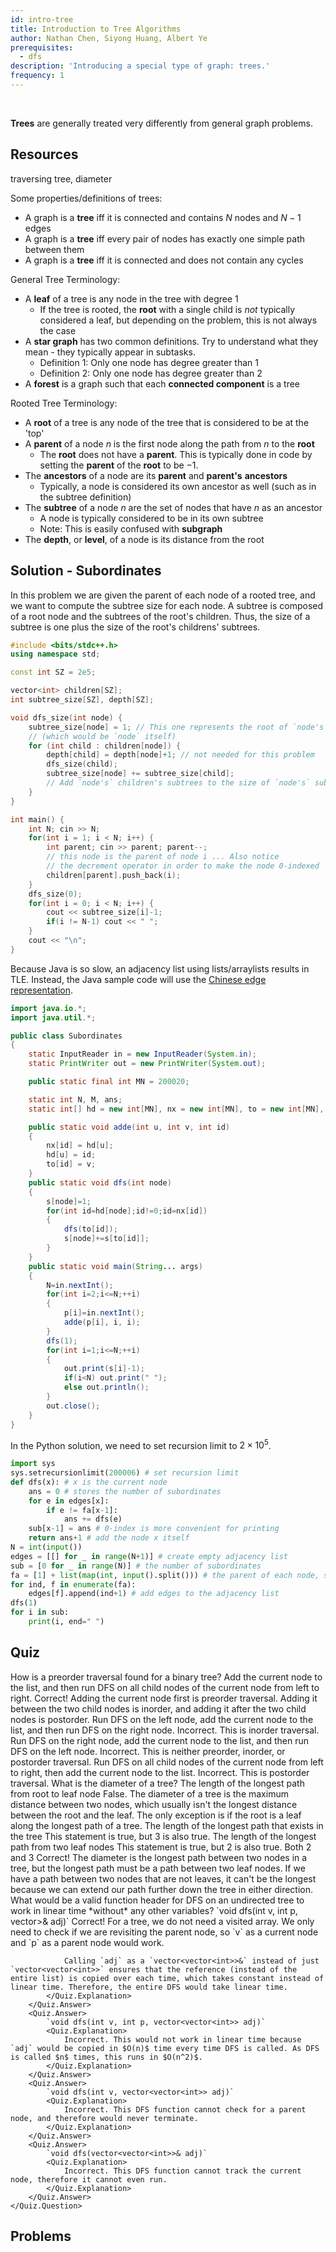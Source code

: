 ```yaml
---
id: intro-tree
title: Introduction to Tree Algorithms
author: Nathan Chen, Siyong Huang, Albert Ye
prerequisites:
  - dfs
description: 'Introducing a special type of graph: trees.'
frequency: 1
---
```


<FocusProblem problem="treeSam" />

<br />

**Trees** are generally treated very differently from general graph problems.

## Resources

<Resources>
	<Resource source="CPH" title="14.1, 14.2 - Tree algorithms" starred>
		traversing tree, diameter
	</Resource>
	<Resource
		source="SecondThread"
		title="Tree Basics - Tree Diameter"
		url="https://codeforces.com/blog/entry/81527"
	/>
</Resources>

<!--
<Spoiler title="Some common terms relating to trees">
 -->

Some properties/definitions of trees:

- A graph is a **tree** iff it is connected and contains $N$ nodes and $N-1$
  edges
- A graph is a **tree** iff every pair of nodes has exactly one simple path
  between them
- A graph is a **tree** iff it is connected and does not contain any cycles

General Tree Terminology:

- A **leaf** of a tree is any node in the tree with degree $1$
  - If the tree is rooted, the **root** with a single child is _not_ typically
    considered a leaf, but depending on the problem, this is not always the case
- A **star graph** has two common definitions. Try to understand what they
  mean - they typically appear in subtasks.
  - Definition 1: Only one node has degree greater than $1$
  - Definition 2: Only one node has degree greater than $2$
- A **forest** is a graph such that each **connected component** is a tree

Rooted Tree Terminology:

- A **root** of a tree is any node of the tree that is considered to be at the
  'top'
- A **parent** of a node $n$ is the first node along the path from $n$ to the
  **root**
  - The **root** does not have a **parent**. This is typically done in code by
    setting the **parent** of the **root** to be $-1$.
- The **ancestors** of a node are its **parent** and **parent's** **ancestors**
  - Typically, a node is considered its own ancestor as well (such as in the
    subtree definition)
- The **subtree** of a node $n$ are the set of nodes that have $n$ as an
  ancestor
  - A node is typically considered to be in its own subtree
  - Note: This is easily confused with **subgraph**
- The **depth**, or **level**, of a node is its distance from the root

<!-- </Spoiler> -->

## Solution - Subordinates

<!-- Typically, after arbitrarily rooting a tree, some interesting pieces of information are a node's parent, subtree size, and depth.  -->

In this problem we are given the parent of each node of a rooted tree, and we
want to compute the subtree size for each node. A subtree is composed of a root
node and the subtrees of the root's children. Thus, the size of a subtree is one
plus the size of the root's childrens' subtrees.

<LanguageSection>

<CPPSection>

```cpp
#include <bits/stdc++.h>
using namespace std;

const int SZ = 2e5;

vector<int> children[SZ];
int subtree_size[SZ], depth[SZ];

void dfs_size(int node) {
	subtree_size[node] = 1; // This one represents the root of `node's` subtree
	// (which would be `node` itself)
	for (int child : children[node]) {
		depth[child] = depth[node]+1; // not needed for this problem
		dfs_size(child);
		subtree_size[node] += subtree_size[child];
		// Add `node's` children's subtrees to the size of `node's` subtree
	}
}

int main() {
	int N; cin >> N;
	for(int i = 1; i < N; i++) {
		int parent; cin >> parent; parent--;
		// this node is the parent of node i ... Also notice
		// the decrement operator in order to make the node 0-indexed
		children[parent].push_back(i);
	}
	dfs_size(0);
	for(int i = 0; i < N; i++) {
		cout << subtree_size[i]-1;
		if(i != N-1) cout << " ";
	}
	cout << "\n";
}

```

</CPPSection>

<JavaSection>

<Warning>

Because Java is so slow, an adjacency list using lists/arraylists results in
TLE. Instead, the Java sample code will use the
[Chinese edge representation](https://codeforces.com/blog/entry/67883).

</Warning>

```java
import java.io.*;
import java.util.*;

public class Subordinates
{
	static InputReader in = new InputReader(System.in);
	static PrintWriter out = new PrintWriter(System.out);

	public static final int MN = 200020;

	static int N, M, ans;
	static int[] hd = new int[MN], nx = new int[MN], to = new int[MN], s = new int[MN], p = new int[MN];

	public static void adde(int u, int v, int id)
	{
		nx[id] = hd[u];
		hd[u] = id;
		to[id] = v;
	}
	public static void dfs(int node)
	{
		s[node]=1;
		for(int id=hd[node];id!=0;id=nx[id])
		{
			dfs(to[id]);
			s[node]+=s[to[id]];
		}
	}
	public static void main(String... args)
	{
		N=in.nextInt();
		for(int i=2;i<=N;++i)
		{
			p[i]=in.nextInt();
			adde(p[i], i, i);
		}
		dfs(1);
		for(int i=1;i<=N;++i)
		{
			out.print(s[i]-1);
			if(i<N) out.print(" ");
			else out.println();
		}
		out.close();
	}
}
```

</JavaSection>

<PySection>

In the Python solution, we need to set recursion limit to $2\times10^5$.

```python
import sys
sys.setrecursionlimit(200006) # set recursion limit
def dfs(x): # x is the current node
	ans = 0 # stores the number of subordinates
	for e in edges[x]:
		if e != fa[x-1]:
			ans += dfs(e)
	sub[x-1] = ans # 0-index is more convenient for printing
	return ans+1 # add the node x itself
N = int(input())
edges = [[] for _ in range(N+1)] # create empty adjacency list
sub = [0 for _ in range(N)] # the number of subordinates
fa = [1] + list(map(int, input().split())) # the parent of each node, set the parent of node 1 to itself
for ind, f in enumerate(fa):
	edges[f].append(ind+1) # add edges to the adjacency list
dfs(1)
for i in sub:
	print(i, end=" ")
```

</PySection>

</LanguageSection>

<!--
## Computing parent, depth, and subtree sizes

The following sample code computes the **parent**, **depth**, and **subtree sizes** of each node of a tree, assuming node 1 is the root.

<LanguageSection>

<CPPSection>

```cpp
//Not Tested
#include <cstdio>
#include <vector>

const int MN = 2e5+10;
std::vector<int> a[MN];
int p[MN], d[MN], s[MN];
void dfs(int n)
{
	s[n]=1;
	for(int x:a[n])
		if(x!=p[n])
		{
			d[x]=d[n]+1;
			p[x]=n;
			dfs(x);
			s[n]+=s[x];
		}
}
int main()
{
	for(int i=0,x,y;i+1<N;++i)
		scanf("%d%d", &x, &y), a[x].push_back(y), a[y].push_back(x);
	p[0]=-1;
	d[0]=0;
	dfs(1);
	//do something
}
```

</CPPSection>

</LanguageSection>

-->

## Quiz
<Quiz>
	<Quiz.Question>
		How is a preorder traversal found for a binary tree?
		<Quiz.Answer correct>
			Add the current node to the list, and then run DFS on all child nodes of the current node from left to right.
			<Quiz.Explanation>
				Correct! Adding the current node first is preorder traversal. Adding it between the two child nodes is inorder, and adding it after the two child nodes is postorder.
			</Quiz.Explanation>
		</Quiz.Answer>
		<Quiz.Answer>
			Run DFS on the left node, add the current node to the list, and then run DFS on the right node.
			<Quiz.Explanation>
				Incorrect. This is inorder traversal.
			</Quiz.Explanation>
		</Quiz.Answer>
		<Quiz.Answer>
			Run DFS on the right node, add the current node to the list, and then run DFS on the left node.
			<Quiz.Explanation>
				Incorrect. This is neither preorder, inorder, or postorder traversal.
			</Quiz.Explanation>
		</Quiz.Answer>
		<Quiz.Answer>
			Run DFS on all child nodes of the current node from left to right, then add the current node to the list.
			<Quiz.Explanation>
				Incorrect. This is postorder traversal.
			</Quiz.Explanation>
		</Quiz.Answer>
	</Quiz.Question>
	<Quiz.Question>
		What is the diameter of a tree?
		<Quiz.Answer>
			The length of the longest path from root to leaf node
			<Quiz.Explanation>
				False. The diameter of a tree is the maximum distance between two nodes, which usually isn't the longest distance between the root and the leaf. The only exception is if the root is a leaf along the longest path of a tree.
			</Quiz.Explanation>
		</Quiz.Answer>
		<Quiz.Answer>
			The length of the longest path that exists in the tree
			<Quiz.Explanation>
				This statement is true, but 3 is also true.
			</Quiz.Explanation>
		</Quiz.Answer>
		<Quiz.Answer>
			The length of the longest path from two leaf nodes
			<Quiz.Explanation>
				This statement is true, but 2 is also true.
			</Quiz.Explanation>
		</Quiz.Answer>
		<Quiz.Answer correct>
			Both 2 and 3
			<Quiz.Explanation>
				Correct! The diameter is the longest path between two nodes in a tree, but the longest path must be a path between two leaf nodes. If we have a path between two nodes that are not leaves, it can't be the longest because we can extend our path further down the tree in either direction.
			</Quiz.Explanation>
		</Quiz.Answer>
	</Quiz.Question>
	<Quiz.Question>
		What would be a valid function header for DFS on an undirected tree to work in linear time *without* any other variables?
		<Quiz.Answer correct>
			`void dfs(int v, int p, vector<vector<int>>& adj)`
			<Quiz.Explanation>
				Correct! For a tree, we do not need a visited array. We only need to check if we are revisiting the parent node, so `v` as a current node and `p` as a parent node would work.

				Calling `adj` as a `vector<vector<int>>&` instead of just `vector<vector<int>>` ensures that the reference (instead of the entire list) is copied over each time, which takes constant instead of linear time. Therefore, the entire DFS would take linear time.
			</Quiz.Explanation>
		</Quiz.Answer>
		<Quiz.Answer>
			`void dfs(int v, int p, vector<vector<int>> adj)`
			<Quiz.Explanation>
				Incorrect. This would not work in linear time because `adj` would be copied in $O(n)$ time every time DFS is called. As DFS is called $n$ times, this runs in $O(n^2)$.
			</Quiz.Explanation>
		</Quiz.Answer>
		<Quiz.Answer>
			`void dfs(int v, vector<vector<int>> adj)`
			<Quiz.Explanation>
				Incorrect. This DFS function cannot check for a parent node, and therefore would never terminate.
			</Quiz.Explanation>
		</Quiz.Answer>
		<Quiz.Answer>
			`void dfs(vector<vector<int>>& adj)`
			<Quiz.Explanation>
				Incorrect. This DFS function cannot track the current node, therefore it cannot even run. 
			</Quiz.Explanation>
		</Quiz.Answer>
	</Quiz.Question>
</Quiz>

	
## Problems

<!-- <Info>

For the last two problems, try solving them on a tree first.

</Info> -->

<Problems problems="tree" hideSuggestProblemButton />
